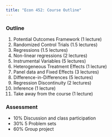 ```yaml
---
title: "Econ 452: Course Outline"
---
```


### Outline

1. Potential Outcomes Framework (1 lecture)
2. Randomized Control Trials (1.5 lectures)
3. Regressions (1.5 lectures)
4. Non-linear regressions (2 lectures)
5. Instrumental Variables (5 lectures)
6. Heterogeneous Treatment Effects (1 lecture)
7. Panel data and Fixed Effects (3 lectures)
8. Difference-in-Differences (5 lectures)
9. Regression Discontinuity (2 lectures)
10. Inference (1 lecture)
11. Take away from the course (1 lecture)

### Assessment 
- 10% Discussion and class participation
- 30% 5 Problem sets
- 60% Group project
